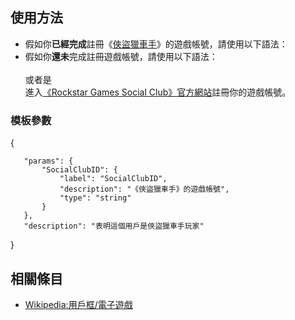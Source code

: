 <noinclude>{{Documentation subpage}}</noinclude>
== 使用方法 ==
* 假如你'''已經完成'''註冊《[[俠盜獵車手系列|俠盜獵車手]]》的遊戲帳號，請使用以下語法：<br>{{tl|User GTA|<nowiki>SocialClubID=Social Club 帳號</nowiki>}}
* 假如你'''還未'''完成註冊遊戲帳號，請使用以下語法：<br>{{tl|User GTA}}<br>或者是<br>進入[https://socialclub.rockstargames.com/ 《Rockstar Games Social Club》官方網站]註冊你的遊戲帳號。
=== 模板參數 ===
<templatedata>
{
	"params": {
		"SocialClubID": {
			"label": "SocialClubID",
			"description": "《俠盜獵車手》的遊戲帳號",
			"type": "string"
		}
	},
	"description": "表明這個用戶是俠盜獵車手玩家"
}
</templatedata>

== 相關條目 ==
* [[Wikipedia:用戶框/電子遊戲]]